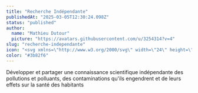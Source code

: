 ```yaml
---
title: "Recherche Indépendante"
publishedAt: "2025-03-05T12:30:24.098Z"
status: "published"
author:
  name: "Mathieu Dutour"
  picture: "https://avatars.githubusercontent.com/u/3254314?v=4"
slug: "recherche-independante"
icon: "<svg xmlns=\"http://www.w3.org/2000/svg\" width=\"24\" height=\"24\" viewBox=\"0 0 24 24\" fill=\"none\" stroke=\"currentColor\" stroke-width=\"2\" stroke-linecap=\"round\" stroke-linejoin=\"round\" class=\"lucide lucide-microscope\"><path d=\"M6 18h8\"/><path d=\"M3 22h18\"/><path d=\"M14 22a7 7 0 1 0 0-14h-1\"/><path d=\"M9 14h2\"/><path d=\"M9 12a2 2 0 0 1-2-2V6h6v4a2 2 0 0 1-2 2Z\"/><path d=\"M12 6V3a1 1 0 0 0-1-1H9a1 1 0 0 0-1 1v3\"/></svg>"
color: "#3b82f6"
---
```


Développer et partager une connaissance scientifique indépendante des pollutions et polluants, des contaminations qu'ils engendrent et de leurs effets sur la santé des habitants